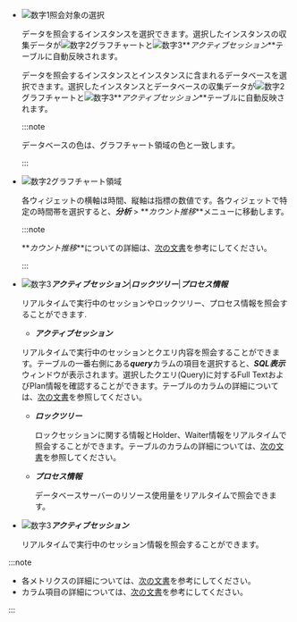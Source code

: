 - ![数字1](/img/number-01.png)照会対象の選択

  <InDoc product='mysql,mysql-v1,redis,cubrid'>

  データを照会するインスタンスを選択できます。選択したインスタンスの収集データが![数字2](/img/number-02.png)グラフチャートと![数字3](/img/number-03.png)**_アクティブセッション_**テーブルに自動反映されます。

  </InDoc>

  <InDoc product='postgresql,postgresql-v1,oracle'>

  データを照会するインスタンスとインスタンスに含まれるデータベースを選択できます。選択したインスタンスとデータベースの収集データが![数字2](/img/number-02.png)グラフチャートと![数字3](/img/number-03.png)**_アクティブセッション_**テーブルに自動反映されます。

  :::note

  データベースの色は、グラフチャート領域の色と一致します。

  :::

  </InDoc>

- ![数字2](/img/number-02.png)グラフチャート領域

  各ウィジェットの横軸は時間、縦軸は指標の数値です。各ウィジェットで特定の時間帯を選択すると、**_分析_** > **_カウント推移_**メニューに移動します。

  :::note

  **_カウント推移_**についての詳細は、[次の文書](analysis-count-trend)を参考にしてください。

  :::

<Xclude product='redis'>

- ![数字3](/img/number-03.png)**_アクティブセッション_**|**_ロックツリー_**|**_プロセス情報_**

  リアルタイムで実行中のセッションやロックツリー、プロセス情報を照会することができます.

  * ***アクティブセッション***

  リアルタイムで実行中のセッションとクエリ内容を照会することができます。テーブルの一番右側にある***query***カラムの項目を選択すると、***SQL表示***ウィンドウが表示されます。選択したクエリ(Query)に対するFull TextおよびPlan情報を確認することができます。テーブルのカラムの詳細については、[次の文書](#column-info)を参照してください。

  * ***ロックツリー***

    ロックセッションに関する情報とHolder、Waiter情報をリアルタイムで照会することができます。テーブルのカラムの詳細については、[次の文書](#column-info)を参照してください。

  * ***プロセス情報***

    データベースサーバーのリソース使用量をリアルタイムで照会できます。

</Xclude>

<InDoc product='redis'>

- ![数字3](/img/number-03.png)**_アクティブセッション_**

  リアルタイムで実行中のセッション情報を照会することができます。

</InDoc>

:::note

- 各メトリクスの詳細については、[次の文書](metrics-data-list)を参考にしてください。 
- カラム項目の詳細については、[次の文書](#info-of-column)を参考にしてください。

:::
